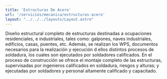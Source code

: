 ```yaml
---
title: 'Estructuras De Acero'
url: '/servicios/mecanica/estructuras-acero'
layout: "../../../layouts/Layout.astro"
---
```


<Cover title={frontmatter.title}/>
<Section img={imagen}  title='Diseño Y Construcción De Estructuras De Acero Civiles E Industriales' >
<p slot="left">
Diseño estructural completo de estructuras destinadas a ocupaciones residenciales, e industriales, tales como: galpones, naves industriales, edificios, casas, puentes, etc. Además, se realizan los WPS, documentos necesarios para la realización y ejecución d ellos distintos procesos de soldadura, los cuales son ejecutados por soldadores calificados. En el proceso de construcción se ofrece el montaje completo de las estructuras, supervisadas por ingenieros calificados en soldadura, riesgos y alturas; y ejecutadas por soldadores y personal altamente calificado y capacitado. 
</p>
<Carousel images={[imagen2,imagen,imagen3]} slot='right'/>

</Section>
